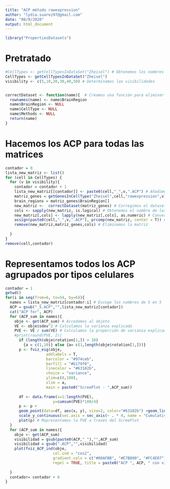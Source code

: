 ```yaml
---
title: "ACP método rawexpression"
author: "lydia.suarez97@gmail.com"
date: "08/9/2020"
output: html_document
---
```


```r
library("PropertiesDatasets")

```

# Pretratado

```r

#CellTypes <- getCellTypesInDataSet("Zheisel") # Obtenemos los nombres de todos los Cell Types 
CellTypes <- getCellTypesInDataSet("Zheisel")
visibility <- c(5,10,20,30,40,50) # Determinamos las visibilidades


correctDataset <- function(name){  # Creamos una función para eliminar las columnas que no queremos de nuestras matrices. Además, utilizamos la columna "BrainRegion" para los rownames.
  rownames(name) <- name$BrainRegion
  name$BrainRegion <- NULL
  name$CellType <- NULL
  name$Methods <- NULL
  return(name)
}

```



# Hacemos los ACP para todas las matrices

```r
contador = 0
lista_new_matriz <- list()
for (cell in CellTypes) {
  for (v in visibility){
    contador = contador + 1
    lista_new_matriz[[contador]] <- paste0(cell,"_",v,".ACP") # Añadimos el nombre de los ACP a una lista
    matriz_genes = getGenesInCellType("Zheisel",cell,"rawexpression",v) # Obtenemos una matriz con los genes activos para cada CellType y visibilidad
    brain_regions = matriz_genes$BrainRegion[]
    new_matriz <-  correctDataset(matriz_genes) # Corregimos el dataset
    cols <- sapply(new_matriz, is.logical) # Obtenemos el nombre de las columnas con valores logical
    new_matriz[,cols] <- lapply(new_matriz[,cols], as.numeric) # Convertimos los valores TRUE/FALSE en 1/0
    assign(paste0(cell,"_",v,".ACP"), prcomp(new_matriz, center = T)) # Hacemos el ACP
    remove(new_matriz,matriz_genes,cols) # Eliminamos la matriz
    
  }
}
remove(cell,contador)
```

# Representamos todos los ACP agrupados por tipos celulares

```r
contador = 1
getwd()
for(i in seq(from=6, to=54, by=6)){
  names = lista_new_matriz[contador:i] # Escoge los nombres de 5 en 5
  ACP = gsub("_5.ACP","",lista_new_matriz[contador])
  cat("ACP for", ACP)
  for (ACP_sum in names){
    obje <- get(ACP_sum) # Accedemos al objeto
    VE <- obje$sdev^2 # Calculamos la varianza explicada
    PVE <- VE / sum(VE) # Calculamos la proporción de varianza explicada (PVE)
    #print(round(PVE, 2))
      if (length(obje$rotation[1,]) > 10)
        {a = c(1,10)} else {a= c(1,length(obje$rotation[1,]))}
      p <- fviz_eig(obje, 
                  addlabels = T, 
                  barcolor = "#974ceb", 
                  barfill = "#b179f0", 
                  linecolor = "#63182b",
                  choice = "variance", 
                  ylim=c(0,100),
                  xlim = a,
                  main = paste0("ScreePlot - ",ACP_sum))
    
      df <- data.frame(x=1:length(PVE),
                     y=cumsum(PVE)*100/4)
      p <- p + 
      geom_point(data=df, aes(x, y), size=2, color="#63182b") +geom_line(data=df, aes(x, y), color="#63182b") +
      scale_y_continuous(sec.axis = sec_axis(~ . * 4, name = "Cumulative proportion of Variance Explained") )
      plot(p) # Representamos la PVE a través del ScreePlot
  }
  for (ACP_sum in names){
    obje <- get(ACP_sum)
    visibilidad = gsub(paste0(ACP,"_"),"",ACP_sum)
    visibilidad = gsub(".ACP","",visibilidad)
    plot(fviz_ACP_ind(obje,
                     col.ind = "cos2",
                     gradient.cols = c("#00AFBB", "#E7B800", "#FC4E07"),
                     repel = TRUE, title = paste0("ACP ", ACP, " con visibilidad ", visibilidad," - rawexpression"))) # Representamos el ACP
    
  }
  contador= contador + 6
}

```
